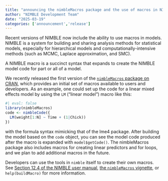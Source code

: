 ```yaml
---
title: "announcing the nimbleMacros package and the use of macros in NIMBLE models"
author: "NIMBLE Development Team"
date: "2025-03-19"
categories: ['announcement','release']
---
```


Recent versions of NIMBLE now include the ability to use macros in models. NIMBLE is a system for building and sharing analysis methods for statistical models, especially for hierarchical models and computationally-intensive methods (such as MCMC, Laplace approximation, and SMC).

A NIMBLE macro is a succinct syntax that expands to create the NIMBLE model code for part or all of a model.

We recently released the first version of the [`nimbleMacros` package on CRAN](https://cran.r-project.org/web/packages/nimbleMacros/index.html), which provides an initial set of macros available to users and developers. As an example, one could set up the code for a linear mixed effects model by using the `LM` (“linear model”) macro like this:
    
```r
#| eval: false
library(nimbleMacros)
code <- nimbleCode({
  LM(weight[1:N] ~ Time + (1|Chick))
})
```

with the formula syntax mimicking that of the lme4 package. After building the model based on the `code` object, you can see the model code produced after the macro is expanded with `model$getCode()`. The nimbleMacros package also includes macros for creating linear predictors and for loops, and we plan to add additional macros in the future.

Developers can use the tools in `nimble` itself to create their own macros. See [Section 12.4 of the NIMBLE user manual](https://r-nimble.org/html_manual/cha-user-defined.html#sec:user-macros), [the `nimbleMacros` vignette](https://cran.r-project.org/web/packages/nimbleMacros/vignettes/nimbleMacros.html), or `help(buildMacro)` for more information.